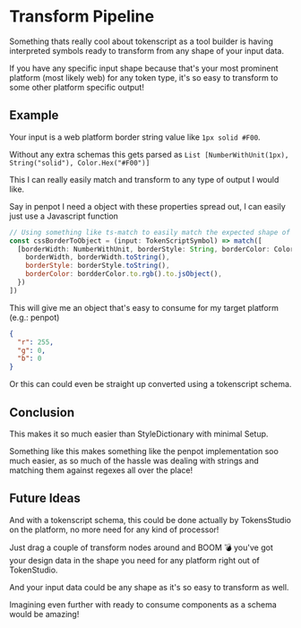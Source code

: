 # Transform Pipeline

Something thats really cool about tokenscript as a tool builder is having interpreted symbols ready to transform from any shape of your input data.

If you have any specific input shape because that's your most prominent platform (most likely web) for any token type, it's so easy to transform to some other platform specific output!

## Example

Your input is a web platform border string value like `1px solid #F00`.

Without any extra schemas this gets parsed as `List [NumberWithUnit(1px),  String("solid"), Color.Hex("#F00")]`

This I can really easily match and transform to any type of output I would like.

Say in penpot I need a object with these properties spread out, I can easily just use a Javascript function

```javascript
// Using something like ts-match to easily match the expected shape of input data
const cssBorderToObject = (input: TokenScriptSymbol) => match([
  [borderWidth: NumberWithUnit, borderStyle: String, borderColor: Color] => ({
    borderWidth, borderWidth.toString(),
    borderStyle: borderStyle.toString(),
    borderColor: bordderColor.to.rgb().to.jsObject(),
  })
])
```

This will give me an object that's easy to consume for my target platform (e.g.: penpot)

```json
{
  "r": 255,
  "g": 0,
  "b": 0
}
```

Or this can could even be straight up converted using a tokenscript schema.

<!-- TODO Add example here of tokenscript schema with a ready to use live repl example -->

## Conclusion

This makes it so much easier than StyleDictionary with minimal Setup.

Something like this makes something like the penpot implementation soo much easier, as so much of the hassle was dealing with strings and matching them against regexes all over the place!

## Future Ideas

And with a tokenscript schema, this could be done actually by TokensStudio on the platform, no more need for any kind of processor! 

Just drag a couple of transform nodes around and BOOM 💣 you've got your design data in the shape you need for any platform right out of TokenStudio.

And your input data could be any shape as it's so easy to transform as well.

Imagining even further with ready to consume components as a schema would be amazing!
